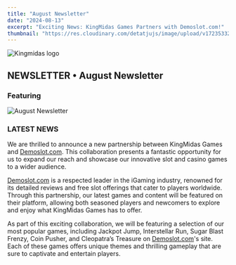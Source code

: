 ```yaml
---
title: "August Newsletter"
date: "2024-08-13"
excerpt: "Exciting News: KingMidas Games Partners with Demoslot.com!"
thumbnail: "https://res.cloudinary.com/detatjujs/image/upload/v1723533256/demoslot_newsletter_thumbnail_iwlz9s.jpg"
---
```



<div className='newsContent' style={{ maxWidth: '750px', margin: '0 auto', color: 'white' }}>
  <div className='newsHeader' style={{ textAlign: 'center', marginBottom: '20px' }}>
    <div style={{ display: 'flex', justifyContent: 'center', marginBottom: '10px' }}>
      <Image
        src="/logo.png"
        alt="Kingmidas logo"
        width={300}
        height={100}
        priority
      />
    </div>
    <h2 className="text-lg font-semibold Montserrat">NEWSLETTER • August Newsletter</h2>
  </div>

  <h3 className="text-center text-xl font-bold uppercase Montserrat golden">Featuring</h3>
  <img
    src="https://res.cloudinary.com/detatjujs/image/upload/v1723533085/demoslot_newsletter_banner_tofh8a.png"
    alt="August Newsletter"
    style={{ maxWidth: '100%', width: '100%', margin: '0px auto 0px auto' }}
    className="rounded-lg mb-5 mx-auto"
  />


  <h3 className="text-center text-xl font-bold uppercase Montserrat golden" style={{margin:'50px auto 0px auto'}}>LATEST NEWS</h3>
  <div className="flex flex-col lg:flex-row items-center justify-between">

<div style={{margin:'20px auto 0px auto'}}>
  <p className="text-lg mb-5 text-center lg:text-left">
    We are thrilled to announce a new partnership between KingMidas Games and 
    <a href='http://demoslot.com/' style={{ color: 'inherit', textDecoration: 'underline' }}>Demoslot.com</a>. 
    This collaboration presents a fantastic opportunity for us to expand our reach and showcase our innovative slot and casino games to a wider audience.
  </p>
  <p className="text-lg mb-5 text-center lg:text-left" style={{margin:'20px auto 0px auto'}}>
    <a href='http://demoslot.com/' style={{ color: 'inherit', textDecoration: 'underline' }}>Demoslot.com</a> 
    is a respected leader in the iGaming industry, renowned for its detailed reviews and free slot offerings that cater to players worldwide. 
    Through this partnership, our latest games and content will be featured on their platform, allowing both seasoned players and newcomers to explore and enjoy what KingMidas Games has to offer.
  </p>
  <p className="text-lg mb-5 text-center lg:text-left" style={{margin:'20px auto 0px auto'}}>
    As part of this exciting collaboration, we will be featuring a selection of our most popular games, including Jackpot Jump, Interstellar Run, Sugar Blast Frenzy, Coin Pusher, and Cleopatra’s Treasure on 
    <a href='http://demoslot.com/' style={{ color: 'inherit', textDecoration: 'underline' }}>Demoslot.com</a>'s site. 
    Each of these games offers unique themes and thrilling gameplay that are sure to captivate and entertain players.
  </p>
</div>

  </div>
</div>
